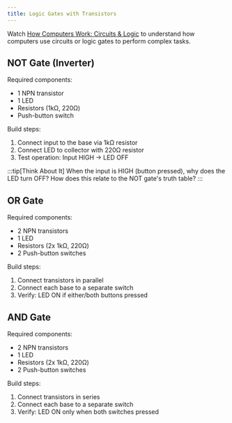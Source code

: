 ```yaml
---
title: Logic Gates with Transistors
---
```


Watch [How Computers Work: Circuits & Logic](https://www.youtube.com/watch?v=ZoqMiFKspAA&ab_channel=Code.org) to understand how computers use circuits or logic gates to perform complex tasks.

## NOT Gate (Inverter)

Required components:

- 1 NPN transistor
- 1 LED
- Resistors (1kΩ, 220Ω)
- Push-button switch

Build steps:

1. Connect input to the base via 1kΩ resistor
2. Connect LED to collector with 220Ω resistor
3. Test operation: Input HIGH → LED OFF

:::tip[Think About It]
When the input is HIGH (button pressed), why does the LED turn OFF? How does this relate to the NOT gate's truth table?
:::

## OR Gate

Required components:

- 2 NPN transistors
- 1 LED
- Resistors (2x 1kΩ, 220Ω)
- 2 Push-button switches

Build steps:

1. Connect transistors in parallel
2. Connect each base to a separate switch
3. Verify: LED ON if either/both buttons pressed

## AND Gate

Required components:

- 2 NPN transistors
- 1 LED
- Resistors (2x 1kΩ, 220Ω)
- 2 Push-button switches

Build steps:

1. Connect transistors in series
2. Connect each base to a separate switch
3. Verify: LED ON only when both switches pressed